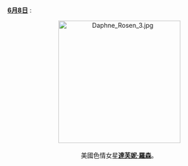 <br />'''[[Portal:色情/每日圖片/6月8日|6月8日]]''' :
<center>
[[File:Daphne_Rosen_3.jpg|275px]]
<br><br>
美國色情女星'''[[達芙妮·羅森|達芙妮·羅森]]'''。
<p>
</center>